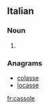 ==Italian==

===Noun===
{{head|it|plural|g=f}}

# {{plural of|cassola|lang=it}}

===Anagrams===
* [[colasse#Italian|colasse]]
* [[locasse#Italian|locasse]]

[[fr:cassole]]